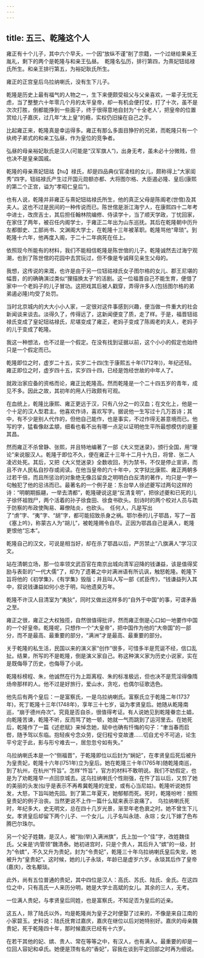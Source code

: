 ```yaml
---
---
---
```

title: 五三、乾隆这个人
---



雍正有十个儿子，其中六个早夭，一个因“放纵不谨”削了宗籍，一个过继给果亲王胤礼，剩下的两个是乾隆与和亲王弘昼。　乾隆名弘历，排行第四，为熹妃钮祜禄氏所生。和亲王排行第五，为裕妃耿氏所生。

雍正的正宫皇后乌拉纳喇氏，没有生下儿子。

乾隆是历史上最有福气的人物之一，生下来便颇受祖父与父亲喜欢，一辈子无忧无虑，当了整整六十年零几个月的太平皇帝，却一有机会便打仗，打了十次，虽不是次次打胜，倒都能挣到一些面子，终于很得意地自封为“十全老人’，把皇帝的位置赏给儿子嘉庆，过几年“太上皇”的瘾，实权仍旧操在自己之手。

比起雍正来，乾隆真是幸运得多。雍正有那么多面目狰狞的兄弟，而乾隆只有一个纨绔子弟式的和亲工弘昼，作为皇位的竞争者。

弘昼的母亲裕妃耿氏是汉人(可能是“汉军旗人”)，出身无考，虽未必十分微贱，但也决不是皇亲国戚。

乾隆的母亲熹妃钮祜【hu】禄氏，却是四品典仪官凌柱的女儿，颇称得上“大家闺秀”四字。钮祜禄氏产生过开国元勋额亦都、大将图尔格、大臣遏必隆、皇后(康熙的第二个正宫，谥为“孝昭仁皇后”)。

也有人说，乾隆并非雍正与熹妃钮祜禄氏所生，他的真正父母是陈阁老(世倌)及其夫人。这也不过是民间的一种传说而已。陈世倌是浙江海宁人，在康熙四十二年考中进士，改庶吉士，其后担任翰林院编修、侍读学十，当了顺天学政，丁忧回家，在家住了两年，被召任内阁学士，于雍正二年出为山东巡抚。其后在乾隆朝中历升左都御史、工部尚书、文渊阁大学士，在乾隆十三年被革职。乾隆骂他“卑琐”。到乾隆十六年，他再度入阁，于二十二年病死在任上。

依照现今所能有的材料，我们不能相信乾隆是陈世倌的儿子。乾隆诚然去过海宁观潮，也到了陈世倌的花园中去赏玩过，但不像是专诚拜见亲生父母的。

我想，这传说的来溉，也许是由于另一位钮祜禄氏女子图尔格的女儿、郡王尼堪的幅晋，的的确确演过类似“狸描换太子”的活剧。这一位福晋自己不能生育，便借了家中一个老妈子的儿子冒功。这把戏其后被人戳穿，弄得许多人(包括图尔格的弟弟遏必隆)均受了处罚。

当时北京城内的大大小小人家，一定很对这件事感到兴趣，便当做一件重大的社会新闻谈来谈去。淡得久了，传得远了，这新闻便变了质，走了样。于是，福晋钮祜禄氏变成了皇妃钮祜禄氏，尼堪变成了雍正，老妈子变成了陈阁老的夫人，老妈子的儿于变成了乾隆。

我这一种想法，也不过是一个假定。在没有找到证据以前，这个小小的假定也始终只是一个假定而已。

乾隆即位之时，虚岁二十五，实岁二十四(生于康熙五十年(1712年))，年纪还轻。雍正即位之时，虚岁四十五，实岁四十四，已经是饱经世故的中年人了。

就政治家应备的资格而论，雍正比乾隆高。然而乾隆是一个二十四五岁的青年，成见不多。因此之故，其初年的用人行政颇有可观。

在血统上，乾隆比康熙、雍正更远于汉，只有八分之一的汉血；在文化上，他是一个十足的汉人型君主。他喜欢作诗，喜欢写字。据说他一生写过十几万首诗；其中，有不少是别人代作的，但他自己能作，也是事实，不过作得无甚意境而已。他写的字，猛看像赵孟頫，细看也看不出有哪一点足以证明他生平所最想模仿的是董其昌。

然而雍正不杀曾静、张熙，并且特地编著了一部《大义觉迷录》，颁行全国，用“理论”来说服汉人。乾隆于即位不久，便在雍正十三年十二月十九日，将曾、张二人凌迟处死。其后，又把《大义觉迷录》全数收回，列为禁书，不仅是停止宣讲，而且不许人民私自抄存或阅读。在他当皇帝的六十年中，文字狱比康熙、雍正两朝多过若干倍，而且所惩治的对象绝无像吕留良之明明白白反清的著作，均只是一字一句触犯了他的忌讳而已。最著名的一个例子是：东台举人徐述夔写过两句这样的诗：“明朝期振翮，一举去清都”，乾隆硬说这是“反清复明”，把徐述夔和已死的儿子徐怀祖戮尸，两个活着的孙子徐食田、徐食书砍头。刻诗时的两个校对人员与疏于防察的布政使陶易、幕僚陆炎，也砍头。　任何人，凡是写出了“虏”字、“夷”字、“胡”字，都可能招致杀身之祸。鄂尔泰的儿子鄂昌，写了一首《塞上吟》，称蒙古人为“胡儿”，被乾隆赐令自尽。正因为鄂昌自己是满人，乾隆更恨他“忘本”。

乾隆自己的汉文，可说是相当好，却在杀了鄂昌以后，严厉禁止“八旗满人”学习汉文。

站在清朝立场，那一位率领文武百官在南京出城向清军迎降的钱谦益，该是值得奖励与表彰的“一代大儒”了，却为了遗著之中对满洲语有所讥讽，触怒乾隆。乾隆下旨将他的《初学集》，《有学集》毁版；并且叫人写一部《贰臣传》，“钱谦益列入其中，叙说钱谦益如何小忠于明，叫他遗臭万年。

乾隆不许汉人目清室为“夷狄”，同时又做出这样多的“自外于中国”的事，可谓矛盾之至。

雍正之很，雍正之大权独揽，自然很值得批评，然而雍正倒是心口如一地要作中国的一个好皇帝。乾隆呢，只想作一个“大皇帝”，把中国作为他的“大帝国”的一部分，而不是最高、最重要的部分，“满洲”才是最高、最重要的部分。

关于乾隆的私生活，民国以来的演义家“创作”很多，可惜多半是荒诞不经，信口乱扯。结果，所写的不是乾隆，倒是演义家自己。称这种演义家为历史小说家，实在是既侮辱了历史，也侮辱了小说。

乾隆标榜程、朱，他诚然在行为上距离程、朱的标准极远，但也决不是荒淫得像隋炀帝那样的人。他不过是好旅行，爱山水，贪吃，也偶尔征歌选色。

他先后有两个皇后：一是富察氏，一是乌拉纳喇氏。富察氏立于乾隆二年(1737年)，死丁乾隆十三年(1748年)，享年三十七岁，谥为孝贤皇后。她随从乾隆南巡，“崩于德州舟次”。究竟是否自杀，很值得考证。有人说她见到乾隆眷恋土娼，向乾隆苦谏，乾隆不听，反而骂了她一顿，她就一气而跳到了运河里去。在她死后，乾隆作了一篇《述悲赋》来悼念她，赋中也确有忏悔的句子：“聿当春而启辔，随予驾以东临。抱轻疾兮念众劳，促归程兮变故遭......切自尤兮不可追，论生平兮定于此，影与形兮难去一，居忽忽兮如有失。”

乌拉纳喇氏本是一个“侧福晋”，于乾隆即位以后封为“娴妃”，在孝贤皇后死后被升为皇贵妃，乾隆十六年(l751年)立为皇后。她在乾隆三十年(1765年)随乾隆南巡，到了杭州，在杭州“忤旨”。怎样“忤旨”，官方的材料不敢明说。我们不妨假定，也是为了劝乾隆早一点回京城去。这乌拉纳喇氏个性刚强，在忤了旨以后，又剪了她的美丽的头发(似乎是表示不再希冀乾隆的宠爱，或有心当尼姑)。乾隆听说她剪发，大怒，下旨叫她先回。到了第二年夏天，她郁郁而死。死时，乾隆吩咐：按照皇贵妃的例子治丧。当然更说不上作一篇什么赋来表示哀痛了。　乌拉纳喇氏死时，年纪多大，史无明文，总在四十几岁光景，渐至年老色衰之时。她不曾生下儿女。孝贤皇后却留下两个儿子、一个女儿。儿子名叫永琏、永琮；女儿下嫁了色布腾巴尔珠尔。

另一个妃子姓魏，是汉人，被“抬(举)入满洲旗”，氏上加一个“佳”字，改姓魏佳氏。父亲是‘内管领”魏清泰。她初进宫时，只是个贵人，其后升入“嫔”的一级，封为“令嫔”，不久又升为贵妃，封为“令贵妃”，乾隆三十年乌拉纳喇氏皇后失宠，她被升为“皇贵妃”。这时候，她的儿子永琰，年龄已是虚岁六岁。永琰其后作了皇帝(嘉庆)，改名颙琰。

此外，尚有五位普通的贵妃，其中四位是汉人：高氏、苏氏、陆氏、金氏。在这四位之中，只有高氏一人来历分明，她是大学士高斌的女儿。其余的三人，无考。

一位满人贵妃，与孝贤皇后同姓，也是富察氏，不知足否为皇后的近亲。

这五人，除了陆氏以外，均是乾隆尚为皇子之时便娶了过来的，不像是来自江南的小家碧玉。史料说：陆氏抚育过嘉庆，嘉庆在继位以后对她特别好。嘉庆的母亲魏贵妃，死于乾隆四十年，那时候嘉庆已经有十六岁。

在若干其他的妃、嫔、贵人、常在等等之中，有汉人，也有满人。最重要的却是一位回人容妃和卓氏。她便是顶有名的“香妃”，容我在谈到平定回部之时再为细说。